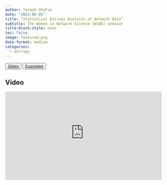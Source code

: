 ```yaml
---
author: Termeh Shafie
date: "2022-05-05"
title: “Statistical Entropy Analysis of Network Data”
subtitle: The Women in Network Science (WiNS) seminar
title-block-style: none
toc: false
image: featured.png
date-format: medium
categories:
  - entropy
---
```


<button type="button" class="btn btn-outline-success">
<a href="wins_may2022.pdf" target="_blank">Slides</a></button>

<button type="button" class="btn btn-outline-success">
<a href="wins_may2022/wins_examples.html" target="_blank">Examples</a></button>

## Video

<div style="position: relative; padding-bottom: 56.25%; height: 0; overflow: hidden;">
  <iframe src="https://www.youtube-nocookie.com/embed/uJMQKREntfE" style="position: absolute; top: 0; left: 0; width: 100%; height: 100%; border:0;" allowfullscreen="" title="YouTube Video"></iframe>
</div>
